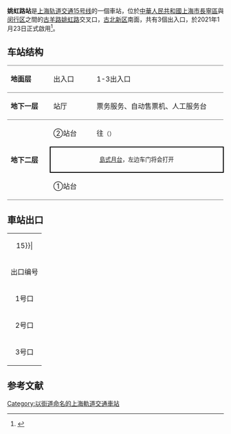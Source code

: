{{noteTA 
|G1 =Railway}}
{{Infobox station
|name = 姚虹路
|eng_name = Yaohong Road
|symbol_right =
|linecolour = {{上海地铁颜色|15|yes}}
|image = SM L15 Yaohong Road Station.jpg
|caption = 姚虹路站站台
|other_name = 
|country = {{PRC}}
|borough = [[上海市|上海市]][[长宁区|长宁区]][[虹桥街道_(上海市)|虹桥街道]]与[[闵行区|闵行区]][[虹桥镇_(上海市)|虹桥镇]]
|address = 介于[[姚虹路|姚虹路]]与[[伊犁南路|伊犁南路]]之间的[[古羊路|古羊路]]
|coordinates = {{coord|31.1933|N|121.40327|E|type:railwaystation}}
|elevation = 
|owned = [[上海申通地铁集团|上海申通地铁集团]]
|operator = [[上海地铁|上海地铁]]
|lines = {{上海地铁线路名|15|SL}}
|distance = 
|platform = 1個[[島式月台|島式月台]]
|tracks = 2条
|bus_routes = 
|bus_stands = 
|connections = 
|structure = 地下车站
|hall = 地下站厅
|depth = 
|levels = 
|interchange = 
|exits = 3个
|architect = 
|architectural_style = 
|colour = 
|type = 
|status = 运营中
|code = 
|classification = 
|website = 
|built = 
|opened = {{Start date|2021|1|23|df=y}}
|closed = 
|former = 
|pass_year = 
|passengers = 
|pass_system = 
|pass_rank = 
|mpassengers = 
|trains = 
|station_hours = 
|hours = 
|first = 往{{上海地铁起讫站|15|L}}：6:05<br/>往{{上海地铁起讫站|15|R}}：6:01
|last = 往{{上海地铁起讫站|15|L}}：23:05<br/>往{{上海地铁起讫站|15|R}}：23:01
|adjacent = {{Adjacent stations|system=上海地铁|line=15|left=红宝石路|right=吴中路}}
}}
'''姚虹路站'''是[[上海轨道交通15号线|上海轨道交通15号线]]的一個車站，位於[[中華人民共和國|中華人民共和國]][[上海市|上海市]][[長寧區|長寧區]]與[[闵行区|闵行区]]之間的[[古羊路|古羊路]][[姚虹路|姚虹路]]交叉口，[[古北新区|古北新区]]南面，共有3個出入口，於2021年1月23日正式啟用<ref>{{cite news |title=姚虹路|url=http://service.shmetro.com/czxx/index.htm?id=1536&stationname=%E5%A7%9A%E8%99%B9%E8%B7%AF |website=上海地铁}}</ref>。

==车站结构==
{|cellspacing=0 cellpadding=3
|style="border-top:solid 1px gray;border-bottom:solid 1px gray;" width=100|'''地面层'''
|style="border-top:solid 1px gray;border-bottom:solid 1px gray;" width=100|出入口
|style="border-top:solid 1px gray;border-bottom:solid 1px gray;" width=350|1-3出入口
|-
|style="border-bottom:solid 1px gray;"|'''地下一层'''
|style="border-bottom:solid 1px gray;"|站厅
|style="border-bottom:solid 1px gray;"|票务服务、自动售票机、人工服务台
|-
|style="border-bottom:solid 1px gray;" rowspan=3|'''地下二层'''
|②站台
|{{arrow|L}} {{上海地铁线路名|15}}往{{站|顾村公园}}<small>（{{站|红宝石路}}）</small>
|-
|style="border-right:solid 2px black;border-left:solid 2px black;border-top:solid 2px black;border-bottom:solid 2px black;" colspan=2|<center><small>[[島式月台|島式月台]]，左边车门将会打开</small></center>
|-
|style="border-bottom:solid 1px gray;"|①站台
|style="border-bottom:solid 1px gray;"|{{split text|{{0|{{arrow|R}}}} {{上海地铁线路名|15}}往{{站|紫竹高新区}}<small>（{{站|吴中路}}）</small>|{{arrow|R}}}}
|}
== 車站出口 ==
{| class="wikitable"
|colspan=4 align="center" bgcolor={{上海地铁颜色|15}}|
|-
! 出口编号 !! 建议前往目的地 !! 照片
|-
| 1号口 ||（暂未开通） || 
|-
| 2号口 ||古羊路 姚虹路 || 
|-
| 3号口 ||古羊路 [[伊犁南路|伊犁南路]] || 
|}

==参考文献==
{{commonscat|Yaohong Road Station}}
{{reflist}}

{{上海轨道交通15号线车站}}
[[Category:以街道命名的上海軌道交通車站|Category:以街道命名的上海軌道交通車站]]